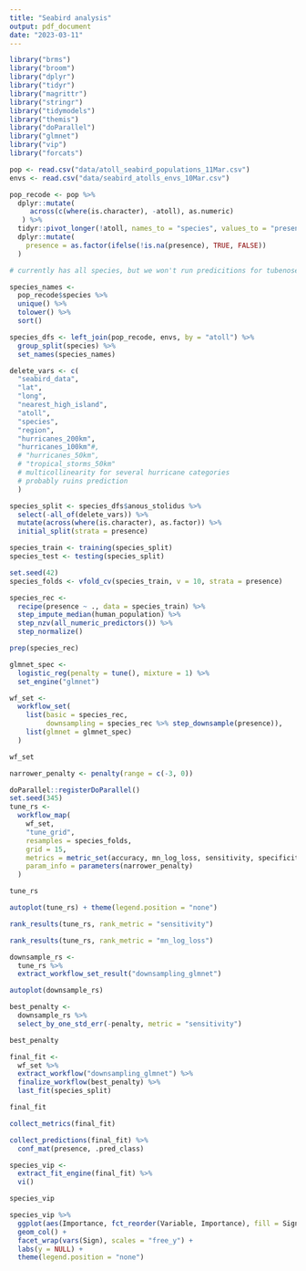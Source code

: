 ```yaml
---
title: "Seabird analysis"
output: pdf_document
date: "2023-03-11"
---
```



```r
library("brms")
library("broom")
library("dplyr")
library("tidyr")
library("magrittr")
library("stringr")
library("tidymodels")
library("themis")
library("doParallel")
library("glmnet")
library("vip")
library("forcats")
```

```r
pop <- read.csv("data/atoll_seabird_populations_11Mar.csv")
envs <- read.csv("data/seabird_atolls_envs_10Mar.csv")

pop_recode <- pop %>% 
  dplyr::mutate(
     across(c(where(is.character), -atoll), as.numeric)
   ) %>%
  tidyr::pivot_longer(!atoll, names_to = "species", values_to = "presence") %>% 
  dplyr::mutate(
    presence = as.factor(ifelse(!is.na(presence), TRUE, FALSE))
  )

# currently has all species, but we won't run predicitions for tubenoses

species_names <- 
  pop_recode$species %>% 
  unique() %>% 
  tolower() %>% 
  sort()

species_dfs <- left_join(pop_recode, envs, by = "atoll") %>%
  group_split(species) %>%
  set_names(species_names)
```

```r
delete_vars <- c(
  "seabird_data",
  "lat",
  "long",
  "nearest_high_island",
  "atoll",
  "species",
  "region",
  "hurricanes_200km",
  "hurricanes_100km"#,
  # "hurricanes_50km",
  # "tropical_storms_50km"
  # multicollinearity for several hurricane categories
  # probably ruins prediction
  )

species_split <- species_dfs$anous_stolidus %>%
  select(-all_of(delete_vars)) %>% 
  mutate(across(where(is.character), as.factor)) %>% 
  initial_split(strata = presence)

species_train <- training(species_split)
species_test <- testing(species_split)

set.seed(42)
species_folds <- vfold_cv(species_train, v = 10, strata = presence)

species_rec <- 
  recipe(presence ~ ., data = species_train) %>%
  step_impute_median(human_population) %>%
  step_nzv(all_numeric_predictors()) %>% 
  step_normalize()

prep(species_rec)

glmnet_spec <- 
  logistic_reg(penalty = tune(), mixture = 1) %>%
  set_engine("glmnet")

wf_set <-
  workflow_set(
    list(basic = species_rec,
         downsampling = species_rec %>% step_downsample(presence)),
    list(glmnet = glmnet_spec)
  )

wf_set

narrower_penalty <- penalty(range = c(-3, 0))

doParallel::registerDoParallel()
set.seed(345)
tune_rs <- 
  workflow_map(
    wf_set,
    "tune_grid",
    resamples = species_folds,
    grid = 15,
    metrics = metric_set(accuracy, mn_log_loss, sensitivity, specificity),
    param_info = parameters(narrower_penalty)
  )

tune_rs

autoplot(tune_rs) + theme(legend.position = "none")

rank_results(tune_rs, rank_metric = "sensitivity")

rank_results(tune_rs, rank_metric = "mn_log_loss")

downsample_rs <-
  tune_rs %>%
  extract_workflow_set_result("downsampling_glmnet")

autoplot(downsample_rs)

best_penalty <- 
  downsample_rs %>%
  select_by_one_std_err(-penalty, metric = "sensitivity")

best_penalty

final_fit <-  
  wf_set %>% 
  extract_workflow("downsampling_glmnet") %>%
  finalize_workflow(best_penalty) %>%
  last_fit(species_split)

final_fit

collect_metrics(final_fit)

collect_predictions(final_fit) %>%
  conf_mat(presence, .pred_class)

species_vip <-
  extract_fit_engine(final_fit) %>%
  vi()

species_vip

species_vip %>%
  ggplot(aes(Importance, fct_reorder(Variable, Importance), fill = Sign)) + 
  geom_col() +
  facet_wrap(vars(Sign), scales = "free_y") +
  labs(y = NULL) +
  theme(legend.position = "none")

```










